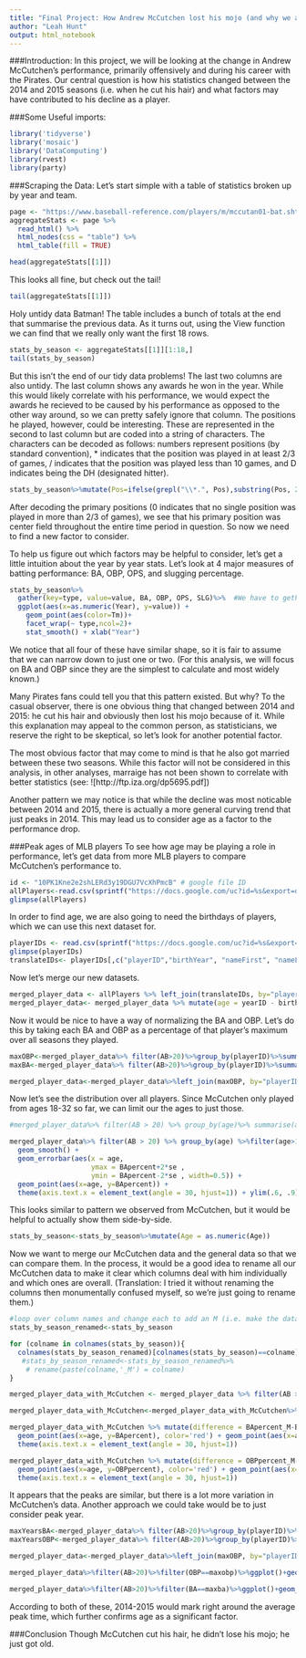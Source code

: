 ```yaml
---
title: "Final Project: How Andrew McCutchen lost his mojo (and why we are all convinced it's because he cut his hair)"
author: "Leah Hunt"
output: html_notebook
---
```

###Introduction:
In this project, we will be looking at the change in Andrew McCutchen's performance, primarily offensively and during his career with the Pirates. Our central question is how his statistics changed between the 2014 and 2015 seasons (i.e. when he cut his hair) and what factors may have contributed to his decline as a player.


###Some Useful imports:
```r
library('tidyverse')
library('mosaic')
library('DataComputing')
library(rvest)
library(party)
```


###Scraping the Data:
Let's start simple with a table of statistics broken up by year and team.
```r
page <- "https://www.baseball-reference.com/players/m/mccutan01-bat.shtml"
aggregateStats <- page %>%
  read_html() %>%
  html_nodes(css = "table") %>%
  html_table(fill = TRUE)

head(aggregateStats[[1]])
```
This looks all fine, but check out the tail!
```r
tail(aggregateStats[[1]])
```

Holy untidy data Batman! The table includes a bunch of totals at the end that summarise the previous data. As it turns out, using the View function we can find that we really only want the first 18 rows.

```r
stats_by_season <- aggregateStats[[1]][1:18,]
tail(stats_by_season)
```
But this isn't the end of our tidy data problems! The last two columns are also untidy. The last column shows any awards he won in the year. While this would likely correlate with his performance, we would expect the awards he recieved to be caused by his performance as opposed to the other way around, so we can pretty safely ignore that column. The positions he played, however, could be interesting. These are represented in the second to last column but are coded into a string of characters. The characters can be decoded as follows: numbers represent positions (by standard convention), * indicates that the position was played in at least 2/3 of games, / indicates that the position was played less than 10 games, and D indicates being the DH (designated hitter). 

```r
stats_by_season%>%mutate(Pos=ifelse(grepl("\\*.", Pos),substring(Pos, 2,2), 0))%>%ggplot(aes(x=Year, y=Pos)) + geom_point() #Makes use of the fact that primary positions are listed first and are unique if they exist
```

After decoding the primary positions (0 indicates that no single position was played in more than 2/3 of games), we see that his primary position was center field throughout the entire time period in question. So now we need to find a new factor to consider. 


To help us figure out which factors may be helpful to consider, let's get a little intuition about the year by year stats. Let's look at 4 major measures of batting performance: BA, OBP, OPS, and slugging percentage. 

```r
stats_by_season%>%
  gather(key=type, value=value, BA, OBP, OPS, SLG)%>%  #We have to gether the BA, OBP, OPS, and SLG in order to use them for faceting
  ggplot(aes(x=as.numeric(Year), y=value)) + 
    geom_point(aes(color=Tm))+ 
    facet_wrap(~ type,ncol=2)+ 
    stat_smooth() + xlab("Year")

```

We notice that all four of these have similar shape, so it is fair to assume that we can narrow down to just one or two. (For this analysis, we will focus on BA and OBP since they are the simplest to calculate and most widely known.)


Many Pirates fans could tell you that this pattern existed. But why? To the casual observer, there is one obvious thing that changed between 2014 and 2015: he cut his hair and obviously then lost his mojo because of it. While this explanation may appeal to the common person, as statisticians, we reserve the right to be skeptical, so let's look for another potential factor. 

The most obvious factor that may come to mind is that he also got married between these two seasons. While this factor will not be considered in this analysis, in other analyses, marraige has not been shown to correlate with better statistics (see: ![http://ftp.iza.org/dp5695.pdf])

Another pattern we may notice is that while the decline was most noticable between 2014 and 2015, there is actually a more general curving trend that just peaks in 2014. This may lead us to consider age as a factor to the performance drop. 

###Peak ages of MLB players
To see how age may be playing a role in performance, let's get data from more MLB players to compare McCutchen's performance to.
```r
id <- "10PK1Kne2e2shLERd3y19DGU7VcXhPmcB" # google file ID
allPlayers<-read.csv(sprintf("https://docs.google.com/uc?id=%s&export=download", id)) 
glimpse(allPlayers)
```

In order to find age, we are also going to need the birthdays of players, which we can use this next dataset for.
```r
playerIDs <- read.csv(sprintf("https://docs.google.com/uc?id=%s&export=download",'187HgaVhV0-ADZm5GY4ZhnVDjw2Fzrc8F'))
glimpse(playerIDs)
translateIDs<- playerIDs[,c("playerID","birthYear", "nameFirst", "nameLast")]
```

Now let's merge our new datasets.
```r
merged_player_data <- allPlayers %>% left_join(translateIDs, by="playerID")
merged_player_data<- merged_player_data %>% mutate(age = yearID - birthYear) %>% mutate(BA = H /(AB - BB)) %>% mutate(OBP = (BB + H)/AB)#adds age, batting average, and on base percentage.
```

Now it would be nice to have a way of normalizing the BA and OBP. Let's do this by taking each BA and OBP as a percentage of that player's maximum over all seasons they played.
```r
maxOBP<-merged_player_data%>% filter(AB>20)%>%group_by(playerID)%>%summarise(maxobp=max(OBP))
maxBA<-merged_player_data%>% filter(AB>20)%>%group_by(playerID)%>%summarise(maxba=max(BA))

merged_player_data<-merged_player_data%>%left_join(maxOBP, by="playerID")%>%left_join(maxBA, by="playerID")%>%mutate(BApercent = as.numeric(BA)/as.numeric(maxba))%>%mutate(OBPpercent = as.numeric(OBP)/as.numeric(maxobp))
```

Now let's see the distribution over all players. Since McCutchen only played from ages 18-32 so far, we can limit our the ages to just those.

```r
#merged_player_data%>% filter(AB > 20) %>% group_by(age)%>% summarise(avg = mean(BApercent, na.rm=TRUE))%>% ggplot(aes(x=age, y=avg)) + geom_point() + ylim(0,1)+xlim(18,32)

merged_player_data%>% filter(AB > 20) %>% group_by(age) %>%filter(age>17 & age<33) %>% summarise(se=sd(BApercent, na.rm = TRUE) / sqrt(n()), BApercent=mean(BApercent, na.rm=TRUE), OBPpercent=mean(OBPpercent, na.rm=TRUE))  %>%ggplot(aes(x = age, y = OBPpercent)) +
  geom_smooth() +
  geom_errorbar(aes(x = age, 
                    ymax = BApercent+2*se , 
                    ymin = BApercent-2*se , width=0.5)) +
  geom_point(aes(x=age, y=BApercent)) +
  theme(axis.text.x = element_text(angle = 30, hjust=1)) + ylim(.6, .9)
```
This looks similar to pattern we observed from McCutchen, but it would be helpful to actually show them side-by-side.

```r
stats_by_season<-stats_by_season%>%mutate(Age = as.numeric(Age))
```

Now we want to merge our McCutchen data and the general data so that we can compare them. In the process, it would be a good idea to rename all our McCutchen data to make it clear which columns deal with him individually and which ones are overall. (Translation: I tried it without renaming the columns then monumentally confused myself, so we're just going to rename them.)
```r
#loop over column names and change each to add an M (i.e. make the dataframe WAY easier to read)
stats_by_season_renamed<-stats_by_season

for (colname in colnames(stats_by_season)){
  colnames(stats_by_season_renamed)[colnames(stats_by_season)==colname]<-paste(colname,'_M', sep='')
   #stats_by_season_renamed<-stats_by_season_renamed%>%
    # rename(paste(colname,'_M') = colname)
}
```
```r
merged_player_data_with_McCutchen <- merged_player_data %>% filter(AB > 20) %>% group_by(age)%>% summarise(se=sd(BApercent, na.rm = TRUE) / sqrt(n()), BApercent=mean(BApercent, na.rm=TRUE), seOBP = sd(OBPpercent, na.rm = TRUE), OBPpercent=mean(OBPpercent, na.rm=TRUE))  %>% left_join(stats_by_season_renamed, by=c('age'='Age_M'))

```

```r
merged_player_data_with_McCutchen<-merged_player_data_with_McCutchen%>% mutate(BApercent_M = as.numeric(BA_M)/.327, OBPpercent_M = as.numeric(OBP_M)/.410)
```

```r
merged_player_data_with_McCutchen %>% mutate(difference = BApercent_M-BApercent)%>%filter(age>17 & age<33) %>%ggplot()  +
  geom_point(aes(x=age, y=BApercent), color='red') + geom_point(aes(x=age, y=BApercent_M),color='blue')+ stat_smooth(aes(x=age, y=BApercent), color='red', se=FALSE)+ stat_smooth(aes(x=age, y=BApercent_M), se=FALSE) + geom_vline(xintercept=22)+ geom_vline(xintercept=31)+ geom_vline(xintercept=27, linetype="dotted")+ ylim(.7,1)
  theme(axis.text.x = element_text(angle = 30, hjust=1))
```
```r
merged_player_data_with_McCutchen %>% mutate(difference = OBPpercent_M-OBPpercent)%>%filter(age>17 & age<33) %>%ggplot()  +
  geom_point(aes(x=age, y=OBPpercent), color='red') + geom_point(aes(x=age, y=OBPpercent_M), color='blue')+ stat_smooth(aes(x=age, y=OBPpercent), color='red', se=FALSE)+ stat_smooth(aes(x=age, y=OBPpercent_M), se=FALSE)+ geom_vline(xintercept=22)+ geom_vline(xintercept=31)+ geom_vline(xintercept=27, linetype="dotted")
  theme(axis.text.x = element_text(angle = 30, hjust=1))
```

It appears that the peaks are similar, but there is a lot more variation in McCutchen's data. Another approach we could take would be to just consider peak year.

```r
maxYearsBA<-merged_player_data%>% filter(AB>20)%>%group_by(playerID)%>%summarise(maxobp=max(OBP))
maxYearsOBP<-merged_player_data%>% filter(AB>20)%>%group_by(playerID)%>%summarise(maxba=max(BA))

merged_player_data<-merged_player_data%>%left_join(maxOBP, by="playerID")%>%left_join(maxBA, by="playerID")%>%mutate(BApercent = as.numeric(BA)/as.numeric(maxba))%>%mutate(OBPpercent = as.numeric(OBP)/as.numeric(maxobp))
```

```r
merged_player_data%>%filter(AB>20)%>%filter(OBP==maxobp)%>%ggplot()+geom_histogram(aes(age))
```

```r
merged_player_data%>%filter(AB>20)%>%filter(BA==maxba)%>%ggplot()+geom_histogram(aes(age))
```
According to both of these, 2014-2015 would mark right around the average peak time, which further confirms age as a significant factor. 

###Conclusion
Though McCutchen cut his hair, he didn't lose his mojo; he just got old.
